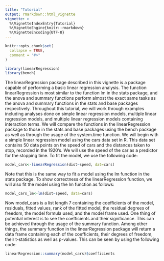 ```yaml
---
title: "Tutorial"
output: rmarkdown::html_vignette
vignette: >
  %\VignetteIndexEntry{Tutorial}
  %\VignetteEngine{knitr::rmarkdown}
  %\VignetteEncoding{UTF-8}
---
```


```r
knitr::opts_chunk$set(
  collapse = TRUE,
  comment = "#>"
)
```

```r
library(linearRegression)
library(bench)
```

The linearRegression package described in this vignette is a package capable of performing a basic linear regression analysis. The function linearRegression is most similar to the function lm in the stats package, and the anova and summary functions perform almost the exact same tasks as the anova and summary functions in the stats and base packages respectively. Throughout this tutorial, we will work through examples including analyses done on simple linear regression models, multiple linear regression models, and multiple linear regression models containing interaction terms. We will compare the functions in the linearRegression package to those in the stats and base packages using the bench package as well as through the usage of the system.time function. We will begin with a simple linear regression model using the cars data set in R. This data set contains 50 data points on the speed of cars and the distances taken to stop, recorded in the 1920's. We will use the speed of the car as a predictor for the stopping time. To fit the model, we use the following code: 

```r
model_cars<-linearRegression(dist~speed, dat=cars)
```

Note that this is the same way to fit a model using the lm function in the stats package. To show correctness of the linearRegression function, we will also fit the model using the lm function as follows: 

```r
model_cars_lm<-lm(dist~speed, data=cars)
```

Now model_cars is a list length 7 containing the coefficients of the model, residuals, fitted values, rank of the fitted model, the residual degrees of freedom, the model formula used, and the model frame used. One thing of potential interest is to see the coefficients and their significance. This can be achieved through the usage of the summary function. Among other things, the summary function in the linearRegression package will return a data frame containing each of the coefficients, their degrees of freedom, their t-statistics as well as p-values. This can be seen by using the following code: 

```r
linearRegression::summary(model_cars)$coefficients
```
